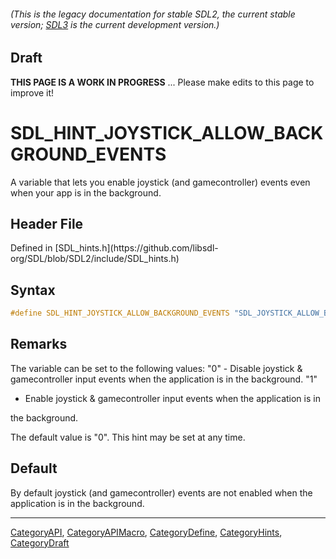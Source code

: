 ====== (This is the legacy documentation for stable SDL2, the current stable version; [https://wiki.libsdl.org/SDL3/ SDL3] is the current development version.) ======

== Draft ==

'''THIS PAGE IS A WORK IN PROGRESS''' ... Please make edits to this page to improve it!


<!-- #*^*^*^*^*See https://wiki.libsdl.org/SGEnumerations for details on editing this page*^*^*^*^* -->
= SDL_HINT_JOYSTICK_ALLOW_BACKGROUND_EVENTS =

A variable that lets you enable joystick (and gamecontroller) events even when your app is in the background.

== Header File ==

Defined in [SDL_hints.h](https://github.com/libsdl-org/SDL/blob/SDL2/include/SDL_hints.h)

== Syntax ==

<syntaxhighlight lang='c'>
#define SDL_HINT_JOYSTICK_ALLOW_BACKGROUND_EVENTS "SDL_JOYSTICK_ALLOW_BACKGROUND_EVENTS"</syntaxhighlight>

== Remarks ==

The variable can be set to the following values: "0" - Disable joystick &
gamecontroller input events when the application is in the background. "1"
* Enable joystick & gamecontroller input events when the application is in
the background.

The default value is "0". This hint may be set at any time.

== Default ==

By default joystick (and gamecontroller) events are not enabled when the application is in the background.

----
[[CategoryAPI]], [[CategoryAPIMacro]], [[CategoryDefine]], [[CategoryHints]], [[CategoryDraft]]
<!-- #See the Style Guide for instructions on editing the footer. -->


